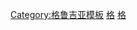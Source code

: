 {{Navbox
| name = Ethnic groups in Georgia
| title  = {{flagicon|Georgia}} [[格鲁吉亚]]的[[乔治亚人口|族群]]
| state = {{{state|autocollapse}}}
| listclass = hlist
| below = '''參見: [[Ethnic minorities in Georgia (country)|Ethnic minorities in Georgia]]

| group1 =
| list1 =
*[[格鲁吉亚人]]
**[[Adjarians]]
**[[拉兹人]]
**[[明格列爾人]]
**[[Svans]]
**[[Tushetians]]

| group2 =
| list2 =
*[[阿布哈茲人]]
*[[Armenians in Georgia|Armenians]]
*[[Assyrians in Georgia|Assyrians]]
*[[Azerbaijanis in Georgia|Azerbaijanis]]
**[[卡拉帕帕赫人]]
*[[Bats people|Bats]]
*[[高加索德意志人|德意志人]]
*[[Greeks in Georgia|Greeks]]
**[[Pontic Greeks]]
*[[Kist people|Kists]]
*[[Kurds in Georgia|Kurds]]
**[[Yazidis in Georgia|Yazidis]]
*[[奥塞梯人]]
*[[Russians in Georgia|Russians]]

}}<noinclude>
{{collapsible option}}

[[Category:格鲁吉亚模板]]
[[Category:亞洲族群模板|格]]
[[Category:歐洲族群模板|格]]

</noinclude>